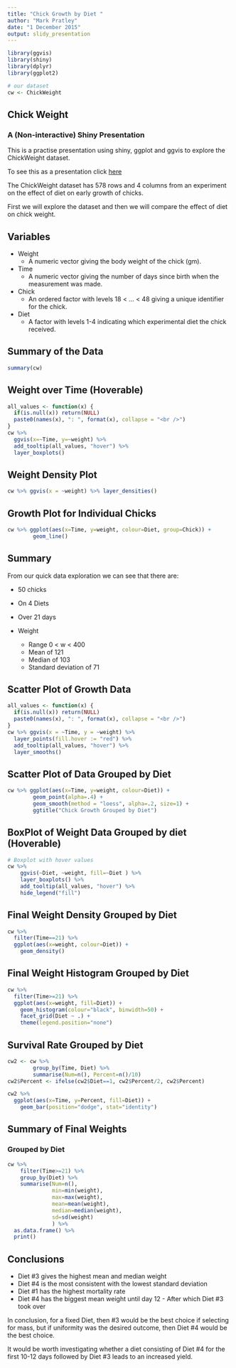 ```yaml
---
title: "Chick Growth by Diet "
author: "Mark Pratley"
date: "1 December 2015"
output: slidy_presentation
---
```


```r
library(ggvis)
library(shiny)
library(dplyr)
library(ggplot2)

# our dataset
cw <- ChickWeight
```

## Chick Weight
### A (Non-interactive) Shiny Presentation

This is a practise presentation using shiny, ggplot and ggvis to explore the ChickWeight dataset.

To see this as a presentation click [here](../ChickWeight-Presentation.html)

The ChickWeight dataset has 578 rows and 4 columns from an experiment on the effect of diet on early growth of chicks.

First we will explore the dataset and then we will compare the effect of diet on chick weight.

## Variables

* Weight
    + A numeric vector giving the body weight of the chick (gm).

* Time
    + A numeric vector giving the number of days since birth when the measurement was made.

* Chick
    + An ordered factor with levels 18 < ... < 48 giving a unique identifier for the chick.

* Diet
    + A factor with levels 1-4 indicating which experimental diet the chick received.

## Summary of the Data

```r
summary(cw)
```

## Weight over Time (Hoverable)

```r
all_values <- function(x) {
  if(is.null(x)) return(NULL)
  paste0(names(x), ": ", format(x), collapse = "<br />")
}
cw %>% 
  ggvis(x=~Time, y=~weight) %>% 
  add_tooltip(all_values, "hover") %>% 
  layer_boxplots()
```

## Weight Density Plot

```r
cw %>% ggvis(x = ~weight) %>% layer_densities()
```

## Growth Plot for Individual Chicks

```r
cw %>% ggplot(aes(x=Time, y=weight, colour=Diet, group=Chick)) +
        geom_line()
```

## Summary

From our quick data exploration we can see that there are:

* 50 chicks
* On 4 Diets
* Over 21 days
  
* Weight
    + Range 0 < w < 400
    + Mean of 121
    + Median of 103
    + Standard deviation of 71

## Scatter Plot of Growth Data

```r
all_values <- function(x) {
  if(is.null(x)) return(NULL)
  paste0(names(x), ": ", format(x), collapse = "<br />")
}
cw %>% ggvis(x = ~Time, y = ~weight) %>%
  layer_points(fill.hover := "red") %>%
  add_tooltip(all_values, "hover") %>% 
  layer_smooths()

```

## Scatter Plot of Data Grouped by Diet

```r
cw %>% ggplot(aes(x=Time, y=weight, colour=Diet)) +
        geom_point(alpha=.4) +
        geom_smooth(method = "loess", alpha=.2, size=1) +
        ggtitle("Chick Growth Grouped by Diet")
```

## BoxPlot of Weight Data Grouped by diet (Hoverable)

```r
# Boxplot with hover values
cw %>% 
    ggvis(~Diet, ~weight, fill=~Diet ) %>% 
    layer_boxplots() %>% 
    add_tooltip(all_values, "hover") %>% 
    hide_legend("fill")
```

## Final Weight Density Grouped by Diet

```r
cw %>% 
  filter(Time==21) %>% 
  ggplot(aes(x=weight, colour=Diet)) +
    geom_density()
```

## Final Weight Histogram Grouped by Diet

```r
cw %>% 
  filter(Time>=21) %>% 
  ggplot(aes(x=weight, fill=Diet)) +
    geom_histogram(colour="black", binwidth=50) +
    facet_grid(Diet ~ .) +
    theme(legend.position="none")
```


## Survival Rate Grouped by Diet

```r
cw2 <- cw %>% 
        group_by(Time, Diet) %>% 
        summarise(Num=n(), Percent=n()/10)
cw2$Percent <- ifelse(cw2$Diet==1, cw2$Percent/2, cw2$Percent)

cw2 %>% 
  ggplot(aes(x=Time, y=Percent, fill=Diet)) +
    geom_bar(position="dodge", stat="identity")
```

## Summary of Final Weights
### Grouped by Diet

```r
cw %>% 
    filter(Time>=21) %>%
    group_by(Diet) %>% 
    summarise(Num=n(), 
              min=min(weight), 
              max=max(weight), 
              mean=mean(weight),
              median=median(weight),
              sd=sd(weight)
              ) %>%
  as.data.frame() %>% 
  print()
```

## Conclusions

- Diet #3 gives the highest mean and median weight
- Diet #4 is the most consistent with the lowest standard deviation
- Diet #1 has the highest mortality rate
- Diet #4 has the biggest mean weight until day 12 - After which Diet #3 took over

In conclusion, for a fixed Diet, then #3 would be the best choice if selecting for mass, but if uniformity was the desired outcome, then Diet #4 would be the best choice.

It would be worth investigating whether a diet consisting of Diet #4 for the first 10-12 days followed by Diet #3 leads to an increased yield.